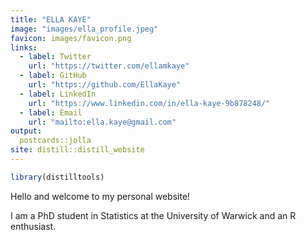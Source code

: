 ```yaml
---
title: "ELLA KAYE"
image: "images/ella_profile.jpeg"
favicon: images/favicon.png
links:
  - label: Twitter
    url: "https://twitter.com/ellamkaye"
  - label: GitHub
    url: "https://github.com/EllaKaye"
  - label: LinkedIn
    url: "https://www.linkedin.com/in/ella-kaye-9b878248/"
  - label: Email
    url: "mailto:ella.kaye@gmail.com"
output:
  postcards::jolla
site: distill::distill_website
---
```


```r
library(distilltools)
```


Hello and welcome to my personal website! 

I am a PhD student in Statistics at the University of Warwick and an R enthusiast. 
